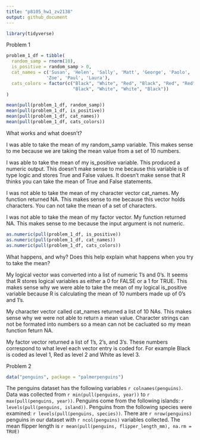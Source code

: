 ```yaml
---
title: "p8105_hw1_zv2138"
output: github_document
---
```


```r
library(tidyverse)
```

Problem 1 

```r
problem_1_df = tibble(
  random_samp = rnorm(10),
  is_positive = random_samp > 0,
  cat_names = c('Susan', 'Helen', 'Sally', 'Matt', 'George', 'Paolo', 'Oliver',
               'Zoe', 'Paul', 'Laura'),
  cats_colors = factor(c("Black", "White", "Red", "Black", "Red", "Red",
                         "Black", "White", "White", "Black"))
)
```


```r
mean(pull(problem_1_df, random_samp))
mean(pull(problem_1_df, is_positive))
mean(pull(problem_1_df, cat_names))
mean(pull(problem_1_df, cats_colors))
```

What works and what doesn’t?

I was able to take the mean of my random_samp variable. This makes sense to me because we are taking the mean value from a set of 10 numbers.

I was able to take the mean of my is_positive variable. This produced a numeric output. This doesn't make sense to me because this variable is of type logic and stores True and False values. It doesn't make sense that R thinks you can take the mean of True and False statements. 

I was not able to take the mean of my character vector cat_names. My function returned NA. This makes sense to me because this vector holds characters. You can not take the mean of a set of characters.

I was not able to take the mean of my factor vector. My function returned NA. This makes sense to me because the input argument is not numeric. 


```r
as.numeric(pull(problem_1_df, is_positive))
as.numeric(pull(problem_1_df, cat_names))
as.numeric(pull(problem_1_df, cats_colors))
```

What happens, and why? Does this help explain what happens when you try to take the mean?

My logical vector was converted into a list of numeric 1's and 0's. It seems that R stores logical variables as either a 0 for FALSE or a 1 for TRUE. This makes sense why we were able to take the mean of my logical is_positive variable because R is calculating the mean of 10 numbers made up of 0's and 1's. 

My character vector called cat_names returned a list of 10 NAs. This makes sense why we were not able to return a mean value. Character strings can not be formated into numbers so a mean can not be cacluated so my mean function feturn NA.  

My factor vector returned a list of 1's, 2's, and 3's. These numbers correspond to what level each vector entry is coded for. For example Black is coded as level 1, Red as level 2 and White as level 3. 


Problem 2
```r
data("penguins", package = "palmerpenguins")
```

The penguins dataset has the following variables `r colnames(penguins)`. Data was collected from `r min(pull(penguins, year))` to `r max(pull(penguins, year))`. Penguins come from the following islands: `r levels(pull(penguins, island))`. Penguins from the following species were examined: `r levels(pull(penguins, species))`. There are `r nrow(penguins)` penguins in our dataset with `r ncol(penguins)` variables collected. The mean flipper length is `r mean(pull(penguins, flipper_length_mm), na.rm = TRUE)`



